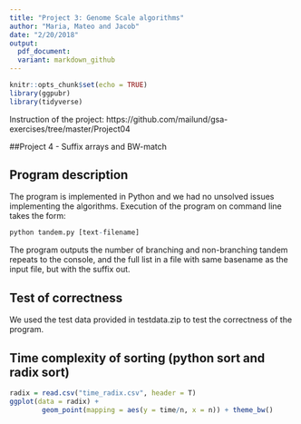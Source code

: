 ```yaml
---
title: "Project 3: Genome Scale algorithms"
author: "Maria, Mateo and Jacob"
date: "2/20/2018"
output:
  pdf_document:
  variant: markdown_github
---
```

```r
knitr::opts_chunk$set(echo = TRUE)
library(ggpubr)
library(tidyverse)
```
Instruction of the project: https://github.com/mailund/gsa-exercises/tree/master/Project04

##Project 4 - Suffix arrays and BW-match

## Program description

The program is implemented in Python and we had no unsolved issues implementing the algorithms.
Execution of the program on command line takes the form:

```r
python tandem.py [text-filename]
```

The program outputs the number of branching and non-branching tandem repeats to the console, and the full list in a file with same basename as the input file, but with the suffix out.

## Test of correctness
We used the test data provided in testdata.zip to test the correctness of the program.

## Time complexity of sorting (python sort and radix sort)

```r
radix = read.csv("time_radix.csv", header = T)
ggplot(data = radix) + 
        geom_point(mapping = aes(y = time/n, x = n)) + theme_bw() 
```



